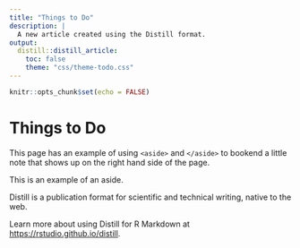 ```yaml
---
title: "Things to Do"
description: |
  A new article created using the Distill format.
output: 
  distill::distill_article:
    toc: false
    theme: "css/theme-todo.css"
---
```


```r
knitr::opts_chunk$set(echo = FALSE)
```

# Things to Do

This page has an example of using `<aside>` and `</aside>` to bookend a little note that shows up on the right hand side of the page.

<aside>
This is an example of an aside.
</aside>

Distill is a publication format for scientific and technical writing, native to the web. 

Learn more about using Distill for R Markdown at <https://rstudio.github.io/distill>.





